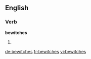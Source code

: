 ==English==

===Verb===
'''bewitches'''

# {{third-person singular of|bewitch}}

[[de:bewitches]]
[[fr:bewitches]]
[[vi:bewitches]]